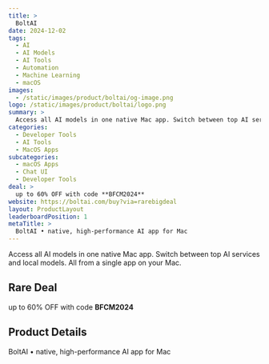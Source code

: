 ```yaml
---
title: >
  BoltAI
date: 2024-12-02
tags:
  - AI
  - AI Models
  - AI Tools
  - Automation
  - Machine Learning
  - macOS
images:
  - /static/images/product/boltai/og-image.png
logo: /static/images/product/boltai/logo.png
summary: >
  Access all AI models in one native Mac app. Switch between top AI services and local models. All from a single app on your Mac.
categories:
  - Developer Tools
  - AI Tools
  - MacOS Apps
subcategories:
  - macOS Apps
  - Chat UI
  - Developer Tools
deal: >
  up to 60% OFF with code **BFCM2024**
website: https://boltai.com/buy?via=rarebigdeal
layout: ProductLayout
leaderboardPosition: 1
metaTitle: >
  BoltAI • native, high-performance AI app for Mac
---
```

Access all AI models in one native Mac app. Switch between top AI services and local models. All from a single app on your Mac.

## Rare Deal

up to 60% OFF with code **BFCM2024**

## Product Details

BoltAI • native, high-performance AI app for Mac


